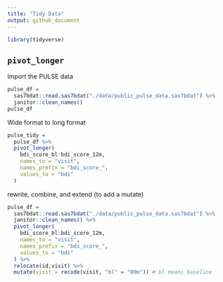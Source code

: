 ```yaml
---
title: "Tidy Data"
output: github_document
---
```


```r
library(tidyverse)
```

## `pivot_longer`

Import the PULSE data

```r
pulse_df = 
  sas7bdat::read.sas7bdat("./data/public_pulse_data.sas7bdat") %>%
  janitor::clean_names()
pulse_df
```

Wide format to long format

```r

pulse_tidy = 
  pulse_df %>%
  pivot_longer(
    bdi_score_bl:bdi_score_12m,
    names_to = "visit",
    names_prefix = "bdi_score_",
    values_to = "bdi"
  )

```
rewrite, combine, and extend (to add a mutate)

```r
pulse_df = 
  sas7bdat::read.sas7bdat("./data/public_pulse_data.sas7bdat") %>%
  janitor::clean_names() %>% 
  pivot_longer(
    bdi_score_bl:bdi_score_12m,
    names_to = "visit",
    names_prefix = "bdi_score_",
    values_to = "bdi"
  ) %>% 
  relocate(id,visit) %>% 
  mutate(visit = recode(visit, "bl" = "00m")) # bl means baseline

```
